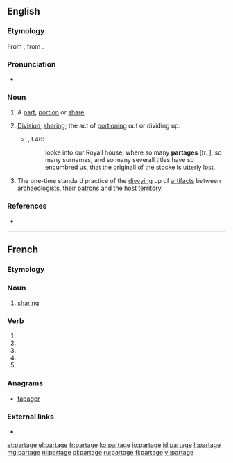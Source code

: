 ==English==

===Etymology===
From {{etyl|frm|en}} {{term|partage|lang=frm}}, from {{term|partir||to share}}.

===Pronunciation===
* {{a|UK}} {{IPA|/ˈpɑːtɪdʒ/|lang=en}}

===Noun===
{{en-noun}}

# {{context|obsolete|lang=en}} A [[part]], [[portion]] or [[share]].
# {{context|now|_|rare|lang=en}} [[division|Division]], [[sharing]]; the act of [[portioning]] out or dividing up.
#*{{RQ:Flr Mntgn Essays}}, I.46:
#*:looke into our Royall house, where so many '''partages''' [tr. {{term|partage|partages|lang=frm}}], so many surnames, and so many severall titles have so encumbred us, that the originall of the stocke is utterly lost.
# {{context|archaic|archaeology|lang=en}} The one-time standard practice of the [[divvying]] up of [[artifact]]s between [[archaeologists]], their [[patrons]] and the host [[territory]].

===References===
* {{R:Webster 1913}}

----

==French==

===Etymology===
{{suffix|partir|age|lang=fr}}

===Noun===
{{fr-noun|m}}

# [[sharing]] {{gloss|act of sharing}}

===Verb===
{{fr-verb-form}}

# {{inflection of|partager||1|s|pres|ind|lang=fr}}
# {{inflection of|partager||3|s|pres|ind|lang=fr}}
# {{inflection of|partager||1|s|pres|sub|lang=fr}}
# {{inflection of|partager||1|s|pres|sub|lang=fr}}
# {{inflection of|partager||2|s|imp|lang=fr}}

===Anagrams===
* [[tapager#French|tapager]]

===External links===
* {{R:TLFi}}

[[et:partage]]
[[el:partage]]
[[fr:partage]]
[[ko:partage]]
[[io:partage]]
[[id:partage]]
[[li:partage]]
[[mg:partage]]
[[nl:partage]]
[[pl:partage]]
[[ru:partage]]
[[fi:partage]]
[[vi:partage]]